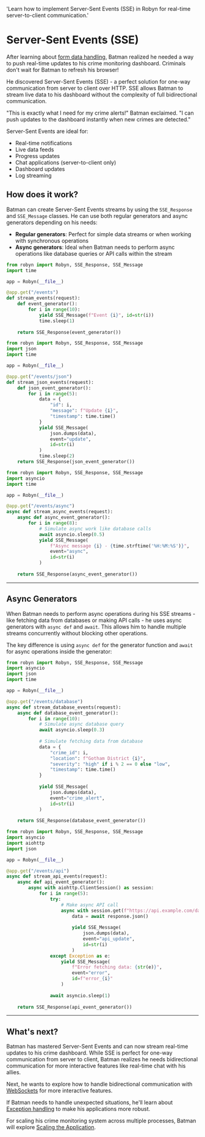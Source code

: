   'Learn how to implement Server-Sent Events (SSE) in Robyn for real-time server-to-client communication.'

# Server-Sent Events (SSE)

After learning about [form data handling](/documentation/en/api_reference/form_data), Batman realized he needed a way to push real-time updates to his crime monitoring dashboard. Criminals don't wait for Batman to refresh his browser!

He discovered Server-Sent Events (SSE) - a perfect solution for one-way communication from server to client over HTTP. SSE allows Batman to stream live data to his dashboard without the complexity of full bidirectional communication.

"This is exactly what I need for my crime alerts!" Batman exclaimed. "I can push updates to the dashboard instantly when new crimes are detected."

Server-Sent Events are ideal for:
- Real-time notifications
- Live data feeds
- Progress updates
- Chat applications (server-to-client only)
- Dashboard updates
- Log streaming

## How does it work?

<Row>
<Col>

Batman can create Server-Sent Events streams by using the `SSE_Response` and `SSE_Message` classes. He can use both regular generators and async generators depending on his needs:

- **Regular generators**: Perfect for simple data streams or when working with synchronous operations
- **Async generators**: Ideal when Batman needs to perform async operations like database queries or API calls within the stream

</Col>

<Col sticky>

<CodeGroup title="SSE Response" tag="GET" label="/events">

```python {{ title: 'Basic SSE Stream' }}
from robyn import Robyn, SSE_Response, SSE_Message
import time

app = Robyn(__file__)

@app.get("/events")
def stream_events(request):
    def event_generator():
        for i in range(10):
            yield SSE_Message(f"Event {i}", id=str(i))
            time.sleep(1)
    
    return SSE_Response(event_generator())
```
```python {{ title: 'JSON Data Stream' }}
from robyn import Robyn, SSE_Response, SSE_Message
import json
import time

app = Robyn(__file__)

@app.get("/events/json")
def stream_json_events(request):
    def json_event_generator():
        for i in range(5):
            data = {
                "id": i,
                "message": f"Update {i}",
                "timestamp": time.time()
            }
            yield SSE_Message(
                json.dumps(data), 
                event="update", 
                id=str(i)
            )
            time.sleep(2)
    return SSE_Response(json_event_generator())
```

```python {{ title: 'Async Generator Stream' }}
from robyn import Robyn, SSE_Response, SSE_Message
import asyncio
import time

app = Robyn(__file__)

@app.get("/events/async")
async def stream_async_events(request):
    async def async_event_generator():
        for i in range(8):
            # Simulate async work like database calls
            await asyncio.sleep(0.5)
            yield SSE_Message(
                f"Async message {i} - {time.strftime('%H:%M:%S')}", 
                event="async", 
                id=str(i)
            )
    
    return SSE_Response(async_event_generator())
```

</CodeGroup>
</Col>
</Row>

---

## Async Generators

<Row>
<Col>

When Batman needs to perform async operations during his SSE streams - like fetching data from databases or making API calls - he uses async generators with `async def` and `await`. This allows him to handle multiple streams concurrently without blocking other operations.

The key difference is using `async def` for the generator function and `await` for async operations inside the generator:

</Col>

<Col sticky>

<CodeGroup title="Advanced Async SSE" tag="GET" label="/events/database">

```python {{ title: 'Database Stream' }}
from robyn import Robyn, SSE_Response, SSE_Message
import asyncio
import json
import time

app = Robyn(__file__)

@app.get("/events/database")
async def stream_database_events(request):
    async def database_event_generator():
        for i in range(10):
            # Simulate async database query
            await asyncio.sleep(0.3)
            
            # Simulate fetching data from database
            data = {
                "crime_id": i,
                "location": f"Gotham District {i}",
                "severity": "high" if i % 2 == 0 else "low",
                "timestamp": time.time()
            }
            
            yield SSE_Message(
                json.dumps(data),
                event="crime_alert",
                id=str(i)
            )
    
    return SSE_Response(database_event_generator())
```

```python {{ title: 'API Integration Stream' }}
from robyn import Robyn, SSE_Response, SSE_Message
import asyncio
import aiohttp
import json

app = Robyn(__file__)

@app.get("/events/api")
async def stream_api_events(request):
    async def api_event_generator():
        async with aiohttp.ClientSession() as session:
            for i in range(5):
                try:
                    # Make async API call
                    async with session.get(f"https://api.example.com/data/{i}") as response:
                        data = await response.json()
                        
                        yield SSE_Message(
                            json.dumps(data),
                            event="api_update",
                            id=str(i)
                        )
                except Exception as e:
                    yield SSE_Message(
                        f"Error fetching data: {str(e)}",
                        event="error",
                        id=f"error_{i}"
                    )
                
                await asyncio.sleep(1)
    
    return SSE_Response(api_event_generator())
```

</CodeGroup>
</Col>
</Row>

---

## What's next?

Batman has mastered Server-Sent Events and can now stream real-time updates to his crime dashboard. While SSE is perfect for one-way communication from server to client, Batman realizes he needs bidirectional communication for more interactive features like real-time chat with his allies.

Next, he wants to explore how to handle bidirectional communication with [WebSockets](/documentation/en/api_reference/websockets) for more interactive features.

If Batman needs to handle unexpected situations, he'll learn about [Exception handling](/documentation/en/api_reference/exceptions) to make his applications more robust.

For scaling his crime monitoring system across multiple processes, Batman will explore [Scaling the Application](/documentation/en/api_reference/scaling).

